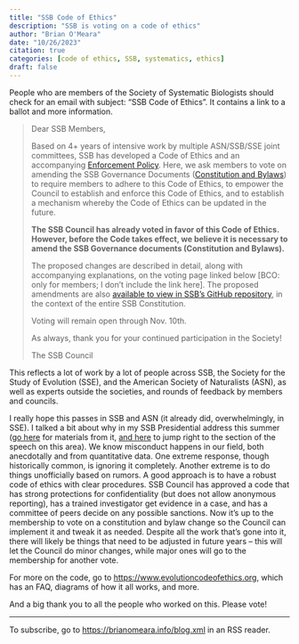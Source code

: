 ```yaml
---
title: "SSB Code of Ethics"
description: "SSB is voting on a code of ethics"
author: "Brian O'Meara"
date: "10/26/2023"
citation: true
categories: [code of ethics, SSB, systematics, ethics] 
draft: false
---
```


People who are members of the Society of Systematic Biologists should check for an email with subject: "SSB Code of Ethics". It contains a link to a ballot and more information.

> Dear SSB Members,
>
> Based on 4+ years of intensive work by multiple ASN/SSB/SSE joint committees, SSB has developed a Code of Ethics and an accompanying [Enforcement Policy](https://www.evolutioncodeofethics.org/uploads/1/3/9/1/139124864/ssb_coe_-_final.docx.pdf). Here, we ask members to vote on amending the SSB Governance Documents ([Constitution and Bylaws](https://github.com/systbiol/docs/blob/master/constitution.txt)) to require members to adhere to this Code of Ethics, to empower the Council to establish and enforce this Code of Ethics, and to establish a mechanism whereby the Code of Ethics can be updated in the future.
> 
> **The SSB Council has already voted in favor of this Code of Ethics. However, before the Code takes effect, we believe it is necessary to amend the SSB Governance documents (Constitution and Bylaws).**
>
> The proposed changes are described in detail, along with accompanying explanations, on the voting page linked below [BCO: only for members; I don't include the link here]. The proposed amendments are also [available to view in SSB's GitHub repository](https://github.com/systbiol/docs/pull/9/files), in the context of the entire SSB Constitution.
>
> Voting will remain open through Nov. 10th.
>
> As always, thank you for your continued participation in the Society!
>
> The SSB Council

This reflects a lot of work by a lot of people across SSB, the Society for the Study of Evolution (SSE), and the American Society of Naturalists (ASN), as well as experts outside the societies, and rounds of feedback by members and councils.

I really hope this passes in SSB and ASN (it already did, overwhelmingly, in SSE). I talked a bit about why in my SSB Presidential address this summer ([go here](https://brianomeara.info/evol2023.html) for materials from it, [and here](https://youtu.be/2lbfjtOVntA?si=qCNx4-8iv_xj32Lh&t=1002) to jump right to the section of the speech on this area). We know misconduct happens in our field, both anecdotally and from quantitative data. One extreme response, though historically common, is ignoring it completely. Another extreme is to do things unofficially based on rumors. A good approach is to have a robust code of ethics with clear procedures. SSB Council has approved a code that has strong protections for confidentiality (but does not allow anonymous reporting), has a trained investigator get evidence in a case, and has a committee of peers decide on any possible sanctions. Now it's up to the membership to vote on a constitution and bylaw change so the Council can implement it and tweak it as needed. Despite all the work that's gone into it, there will likely be things that need to be adjusted in future years -- this will let the Council do minor changes, while major ones will go to the membership for another vote.

For more on the code, go to <https://www.evolutioncodeofethics.org>, which has an FAQ, diagrams of how it all works, and more.

And a big thank you to all the people who worked on this. Please vote!

___

To subscribe, go to <https://brianomeara.info/blog.xml> in an RSS reader.